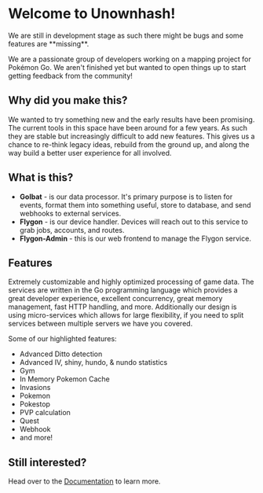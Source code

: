 
# Welcome to Unownhash!

<Callout type="warning" emoji="⚠️">
  We are still in development stage as such there might be bugs and some
  features are **missing**.
</Callout>

We are a passionate group of developers working on a mapping project for Pokémon Go. We aren't finished yet but wanted to open things up to start getting feedback from the community!

## Why did you make this?

We wanted to try something new and the early results have been promising. The current tools in this space have been around for a few years. As such they are stable but increasingly difficult to add new features. This gives us a chance to re-think legacy ideas, rebuild from the ground up, and along the way build a better user experience for all involved.

## What is this?

- **Golbat** - is our data processor. It's primary purpose is to listen for events, format them into something useful, store to database, and send webhooks to external services.
- **Flygon** - is our device handler. Devices will reach out to this service to grab jobs, accounts, and routes.
- **Flygon-Admin** - this is our web frontend to manage the Flygon service.

## Features

Extremely customizable and highly optimized processing of game data. The services are written in the Go programming language which provides a great developer experience, excellent concurrency, great memory management, fast HTTP handling, and more. Additionally our design is using micro-services which allows for large flexibility, if you need to split services between multiple servers we have you covered.

Some of our highlighted features:

- Advanced Ditto detection
- Advanced IV, shiny, hundo, & nundo statistics
- Gym
- In Memory Pokemon Cache
- Invasions
- Pokemon
- Pokestop
- PVP calculation
- Quest
- Webhook
- and more!

## Still interested?

Head over to the [Documentation](./docs) to learn more.
